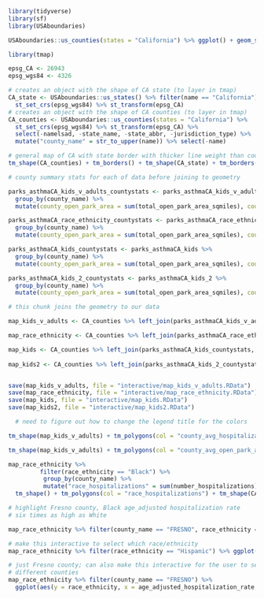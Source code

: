 ```r
library(tidyverse)
library(sf)
library(USAboundaries)

USAboundaries::us_counties(states = "California") %>% ggplot() + geom_sf()

```

```r
library(tmap)

epsg_CA <- 26943
epsg_wgs84 <- 4326

# creates an object with the shape of CA state (to layer in tmap)
CA_state <- USAboundaries::us_states() %>% filter(name == "California") %>%
  st_set_crs(epsg_wgs84) %>% st_transform(epsg_CA)
# creates an object with the shape of CA counties (to layer in tmap)
CA_counties <- USAboundaries::us_counties(states = "California") %>%
  st_set_crs(epsg_wgs84) %>% st_transform(epsg_CA) %>% 
  select(-namelsad, -state_name, -state_abbr, -jurisdiction_type) %>% 
  mutate("county_name" = str_to_upper(name)) %>% select(-name)

# general map of CA with state border with thicker line weight than county borders
tm_shape(CA_counties) + tm_borders() + tm_shape(CA_state) + tm_borders(lwd = 2)
```

```r
# county summary stats for each of data before joining to geometry

parks_asthmaCA_kids_v_adults_countystats <- parks_asthmaCA_kids_v_adults %>%
  group_by(county_name) %>% 
  mutate(county_open_park_area = sum(total_open_park_area_sqmiles), county_open_parks = sum(open_parks_tract), county_number_hospitalizations = sum(number_hospitalizations), county_avg_open_park_area = mean(total_open_park_area_sqmiles), county_avg_open_parks = mean(open_parks_tract), county_avg_hospitalizations = mean(number_hospitalizations))

parks_asthmaCA_race_ethnicity_countystats <- parks_asthmaCA_race_ethnicity %>%
  group_by(county_name) %>%
  mutate(county_open_park_area = sum(total_open_park_area_sqmiles), county_open_parks = sum(open_parks_tract), county_number_hospitalizations = sum(number_hospitalizations), county_avg_open_park_area = mean(total_open_park_area_sqmiles), county_avg_open_parks = mean(open_parks_tract), county_avg_hospitalizations = mean(number_hospitalizations))

parks_asthmaCA_kids_countystats <- parks_asthmaCA_kids %>%
  group_by(county_name) %>%
  mutate(county_open_park_area = sum(total_open_park_area_sqmiles), county_open_parks = sum(open_parks_tract), county_number_hospitalizations = sum(number_hospitalizations), county_avg_open_park_area = mean(total_open_park_area_sqmiles), county_avg_open_parks = mean(open_parks_tract), county_avg_hospitalizations = mean(number_hospitalizations))

parks_asthmaCA_kids_2_countystats <- parks_asthmaCA_kids_2 %>%
  group_by(county_name) %>%
  mutate(county_open_park_area = sum(total_open_park_area_sqmiles), county_open_parks = sum(open_parks_tract), county_number_hospitalizations = sum(number_hospitalizations), county_avg_open_park_area = mean(total_open_park_area_sqmiles), county_avg_open_parks = mean(open_parks_tract), county_avg_hospitalizations = mean(number_hospitalizations))

```


```r
# this chunk joins the geometry to our data

map_kids_v_adults <- CA_counties %>% left_join(parks_asthmaCA_kids_v_adults_countystats, by = "county_name")

map_race_ethnicity <- CA_counties %>% left_join(parks_asthmaCA_race_ethnicity_countystats, by = "county_name")

map_kids <- CA_counties %>% left_join(parks_asthmaCA_kids_countystats, by = "county_name")
  
map_kids2 <- CA_counties %>% left_join(parks_asthmaCA_kids_2_countystats, by = "county_name")


save(map_kids_v_adults, file = "interactive/map_kids_v_adults.RData")
save(map_race_ethnicity, file = "interactive/map_race_ethnicity.RData")
save(map_kids, file = "interactive/map_kids.RData")
save(map_kids2, file = "interactive/map_kids2.RData")
```

```r
  # need to figure out how to change the legend title for the colors

tm_shape(map_kids_v_adults) + tm_polygons(col = "county_avg_hospitalizations") + tm_shape(CA_counties) + tm_borders() + tm_shape(CA_state) + tm_borders(lwd = 2)

tm_shape(map_kids_v_adults) + tm_polygons(col = "county_avg_open_park_area", n = 2, palette = "viridis") + tm_shape(CA_counties) + tm_borders() + tm_shape(CA_state) + tm_borders(lwd = 2)

map_race_ethnicity %>% 
         filter(race_ethnicity == "Black") %>% 
          group_by(county_name) %>% 
          mutate("race_hospitalizations" = sum(number_hospitalizations)) %>%
  tm_shape() + tm_polygons(col = "race_hospitalizations") + tm_shape(CA_counties) + tm_borders() + tm_shape(CA_state) + tm_borders(lwd = 2)

```

```r
# highlight Fresno county, Black age_adjusted hospitalization rate
# six times as high as White 

map_race_ethnicity %>% filter(county_name == "FRESNO", race_ethnicity == "Black") %>% tm_shape() + tm_polygons(col = "age_adjusted_hospitalization_rate", palette = "viridis")

# make this interactive to select which race/ethnicity
map_race_ethnicity %>% filter(race_ethnicity == "Hispanic") %>% ggplot(aes(y = county_name, x = age_adjusted_hospitalization_rate)) + geom_col(position = "dodge")

# just Fresno county; can also make this interactive for the user to select
# different counties
map_race_ethnicity %>% filter(county_name == "FRESNO") %>% 
  ggplot(aes(y = race_ethnicity, x = age_adjusted_hospitalization_rate, fill = race_ethnicity)) + geom_col(position = "dodge")


```


